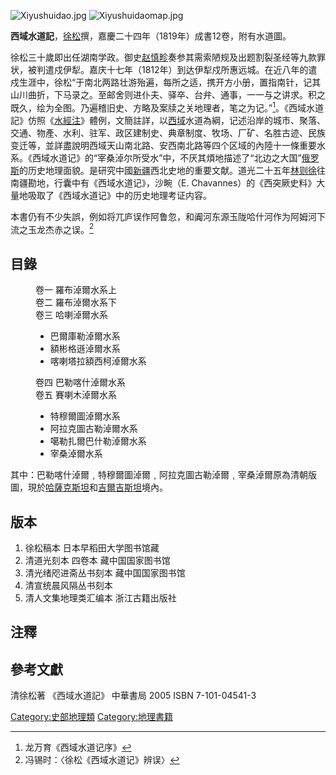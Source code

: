 [[File:Xiyushuidao.jpg|thumb]]
[[File:Xiyushuidaomap.jpg|thumb]]


'''西域水道記'''，[[徐松|徐松]]撰，嘉慶二十四年（1819年）成書12卷，附有水道圖。

徐松三十歲即出任湖南学政。御史[[赵慎畛|赵慎畛]]奏参其需索陋规及出题割裂圣经等九款罪状，被判遣戍伊犁。嘉庆十七年（1812年）到达伊犁戍所惠远城。在近八年的遣戍生涯中，徐松“于南北两路壮游殆遍，每所之适，携开方小册，置指南针，记其山川曲折，下马录之。至邮舍则进仆夫、驿卒、台弁、通事，一一与之讲求。积之既久，绘为全图。乃遍稽旧史、方略及案牍之关地理者，笔之为记。”<ref>龙万育《西域水道记序》</ref>。《西域水道記》仿照《[[水經注|水經注]]》體例，文簡註詳，以[[西域|西域]]水道為綱，记述沿岸的城市、聚落、交通、物產、水利、驻军、政区建制史、典章制度、牧场、厂矿、名胜古迹、民族变迁等，並詳盡說明西域天山南北路、安西南北路等四个区域的內陸十一條重要水系。《西域水道记》的“宰桑淖尔所受水”中，不厌其煩地描述了“北边之大国”[[俄罗斯|俄罗斯]]的历史地理面貌。是研究中國[[新疆|新疆]]西北史地的重要文献。道光二十五年[[林则徐|林则徐]]往南疆勘地，行囊中有《西域水道记》，沙畹（E. Chavannes）的《西突厥史料》大量地吸取了《西域水道记》中的历史地理考证内容。

本書仍有不少失誤，例如将兀庐误作阿鲁忽，和阗河东源玉陇哈什河作为阿姆河下流之玉龙杰赤之误。<ref>冯锡时：〈徐松《西域水道记》辨误〉</ref>

== 目錄 ==
:卷一 羅布淖爾水系上
:卷二 羅布淖爾水系下
:卷三 哈喇淖爾水系
:*巴爾庫勒淖爾水系
:*額彬格遜淖爾水系
:*喀喇塔拉額西柯淖爾水系
:卷四 巴勒喀什淖爾水系
:卷五 賽喇木淖爾水系
:*特穆爾圖淖爾水系
:*阿拉克圖古勒淖爾水系
:*噶勒扎爾巴什勒淖爾水系
:*宰桑淖爾水系

其中：巴勒喀什淖爾﹐特穆爾圖淖爾﹐阿拉克圖古勒淖爾﹐宰桑淖爾原為清朝版圖，現於[[哈薩克斯坦|哈薩克斯坦]]和[[吉爾吉斯坦|吉爾吉斯坦]]境內。

==版本==
#徐松稿本  日本早稻田大学图书馆藏
#清道光刻本 四卷本 藏中国国家图书馆
#清光绪咫进斋丛书刻本  藏中国国家图书馆
#清宣统晨风隔丛书刻本 
#清人文集地理类汇编本  浙江古籍出版社

==注釋==
{{reflist}}

==參考文獻==
清徐松著 《西域水道記》  中華書局 2005 ISBN 7-101-04541-3

[[Category:史部地理類|Category:史部地理類]]
[[Category:地理書籍|Category:地理書籍]]